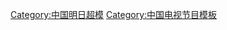 {{Navbox
| name = China's Next Top Model
| title = '''[[中國明日超模]]'''
| style = width:85%; text-align: left; clear:borth;
| groupstyle = white-space:nowrap; text-align: right;
| state =
| group1 = 季度
| list1 = [[中國明日超模第一季|第一季]] • [[中國明日超模第二季|第二季]] • [[中國明日超模第三季|第三季]] • [[第一超模|第四季]] • [[中国超模：Guys & Girls|第五季]] 
| group2 = 評審
| list2 = [[李艾]] • [[韓穎華]] • [[餘碩]]
| group3 = 勝出者
| list3 = [[殷歌]] • [[孟瑤 (模特兒)|孟瑤]] • [[毛楚玉]] 
| group4 = 亞軍
| list4 = [[:en:Michele Wang|王佳]] • [[莫佳琪]] • [[林嘉儀]] 
| group5 = 其他
| list5 = [[中國明日超模#比賽數據|比賽數據]]
}}<noinclude>

<noinclude>
[[Category:中国明日超模]]
[[Category:中国电视节目模板]]

</noinclude>